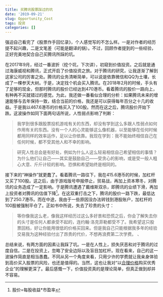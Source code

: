 ```yaml
---
title: 买腾讯股票踩过的坑
date: '2019-09-21'
slug: Opportunity_Cost
tags: 投资
categories: []
---
```



强迫自己看完了《股票作手回忆录》，个人感觉写的不怎么样。一是对作者的经历提不起兴趣，二是文笔差（可能是翻译的锅）。不过，回顾作者提到的一些经验，正好完美地契合自己买腾讯所踩的坑。

在2017年9月，经过一番波折（挖个坑，下次讲），初窥到价值投资。之后就是通过海康威视和腾讯，正式开启了价值投资之旅。对于腾讯的研究，让我逐渐了解到这家公司的厉害之处。腾讯的业务清晰简单，可以说是依靠微信和QQ为土壤，长成了一棵参天大树。于是，决定找个机会买入腾讯。在2018年2月的时候，手头有了足够的现金，但那时腾讯的股价已经达到470港币。看着腾讯的股价一路向上，有种再不买就错过的感觉。为此，我还做一番看似合理的分析：如果腾讯未来的增速能够与去年保持一致，结合当前的价格，我还是可以获得每年百分之十几的收益。于是我以467.6港币的价格买入了100股。然而在这之后，腾讯股价开始下跌。这波操作如同下面两句话所说，人性弱点影响了判断：

>我学到很多跟股票投机游戏有关的东西，却没有学到这么多跟人性弱点如何作用有关的东西。没有一个人的心灵能够这么像机器，以至能够在任何时候都用同样的效率运作，足以让你依靠。我现在学到：我不能始终相信自己在任何时候，都不受其他人和不幸的影响。

>研究人性总会是有好处，例如为什么人这么轻易相信自己希望相信的事情？为什么他们让自己——其实是鼓励自己——受贪心的影响，或是受一般人粗心大意、斤斤计较的影响。恐惧和希望始终是相同的。

接下来的“神操作”就更蠢了。看着腾讯一路往下，我在415.6港币的时候，加杠杆又买了100股。这之后，由于游戏版号申报停止，贸易战，再加上资本寒冬，对腾讯的业务造成了一定影响。于是腾讯遭遇了戴维斯双杀，即腾讯的业绩下滑，再加上投资者对腾讯的估值下降^[股价=每股收益*市盈率]。在这双重打击之下，腾讯的股价一路下跌，最低达到了250.7港币。而在中途，我由于一些原因没办法转钱到港股账户，加杠杆的100股被强制平仓了。正如书中所说，失去了珍贵的头寸：

>等你像我这么老，像我这样经历过这么多好景和恐慌之后，你会了解失去你的头寸是任何人都承受不起的，连约翰·洛克菲勒都受不了。我希望这只股票回档，好让你能用很低的价格买回来。但是我自己只能根据我多年的经验交易我为这种经验付出了昂贵的代价，不想再浪费第二次学费。
、

总结来说，有两方面的因素让我踩了坑。一是在人性上，损失厌恶和对于腾讯的过度自信。二是在投资上，忽略了安全边际以及盲目加杠杆。现在看来，自己的这一波操作简直是相当愚蠢。不同从另一个角度来看，只用少许的学费就让我亲身体验到高价买入股票的风险，也还是值得的。当然，这也让我对“以[合理价格](https://wuxiaoda.netlify.com/post/opportunity_cost/)购买优秀企业”的理解更深了。最后感慨一下，价值投资真的是理论简单，但真正做到却并不容易。

